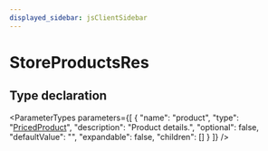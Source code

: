 ```yaml
---
displayed_sidebar: jsClientSidebar
---
```



# StoreProductsRes

## Type declaration

<ParameterTypes parameters={[
  {
    "name": "product",
    "type": "[PricedProduct](internal.PricedProduct.mdx)",
    "description": "Product details.",
    "optional": false,
    "defaultValue": "",
    "expandable": false,
    "children": []
  }
]} />
